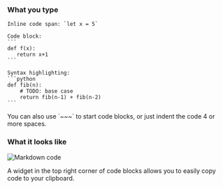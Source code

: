 
### What you type

````
Inline code span: `let x = 5`

Code block:
```
def f(x):
   return x+1
```

Syntax highlighting:
```python
def fib(n):
    # TODO: base case
    return fib(n-1) + fib(n-2)
```
````

<ZulipTip>
  You can also use `~~~` to start code blocks, or just indent the code 4 or more
  spaces.
</ZulipTip>

### What it looks like

![Markdown code](../../images/markdown-code.png)

<ZulipTip>
  A widget in the top right corner of code blocks allows you to easily
  copy code to your clipboard.
</ZulipTip>
